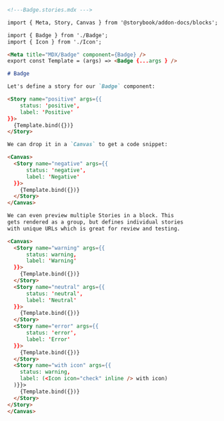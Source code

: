 ```md

<!---Badge.stories.mdx --->

import { Meta, Story, Canvas } from '@storybook/addon-docs/blocks';

import { Badge } from './Badge';
import { Icon } from './Icon';

<Meta title="MDX/Badge" component={Badge} />
export const Template = (args) => <Badge {...args } />

# Badge

Let's define a story for our `Badge` component:

<Story name="positive" args={{
    status: 'positive', 
    label: 'Positive' 
}}>
  {Template.bind({})}
</Story>

We can drop it in a `Canvas` to get a code snippet:

<Canvas>
  <Story name="negative" args={{
      status: 'negative', 
      label: 'Negative'
  }}>
    {Template.bind({})}
  </Story>
</Canvas>

We can even preview multiple Stories in a block. This
gets rendered as a group, but defines individual stories
with unique URLs which is great for review and testing.

<Canvas>
  <Story name="warning" args={{
      status: warning,
      label: 'Warning' 
  }}>
    {Template.bind({})}
  </Story>
  <Story name="neutral" args={{
      status: 'neutral', 
      label: 'Neutral' 
  }}>
    {Template.bind({})}
  </Story>
  <Story name="error" args={{
      status: 'error', 
      label: 'Error' 
  }}>
    {Template.bind({})}
  </Story>
  <Story name="with icon" args={{
    status: warning, 
    label: (<Icon icon="check" inline /> with icon)
  )}}>
    {Template.bind({})}
  </Story>
</Story>
</Canvas>
```